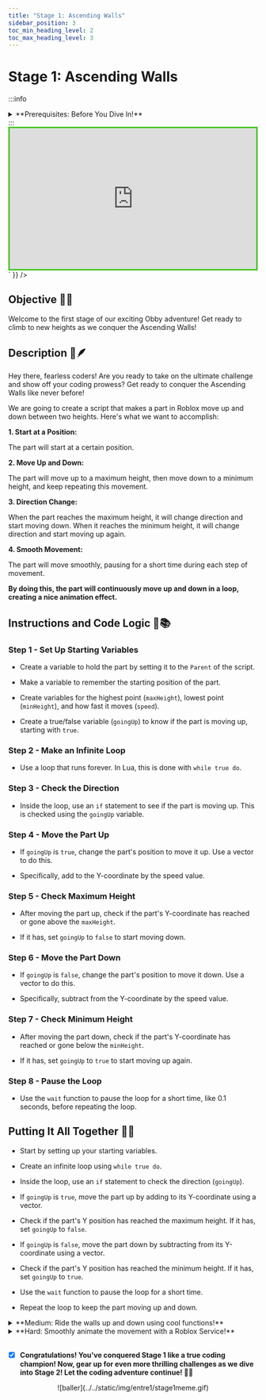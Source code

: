 ```yaml
---
title: "Stage 1: Ascending Walls"
sidebar_position: 3
toc_min_heading_level: 2
toc_max_heading_level: 3
---
```



# Stage 1: Ascending Walls

:::info
<details style={{border:'none'}}>
    <summary>**Prerequisites: Before You Dive In!**</summary>

    Before diving into the excitement of Stage 1, make sure you've completed these fun and essential steps!
    
    **1. Intro**
    
    Did you enjoy the grand introduction to Roblox Entrepreneur Part 1: Lua Coding and Game Scripting? We hope you're pumped up and ready to embark on this coding adventure!
    
    **2. Setup**
    
    Time to gear up! You've gone through the setup phase, getting everything ready for your Obby journey. From setting up your workspace to getting familiar with the tools, you're all set to unleash your creativity!

    **Now, let's dive into Stage 1 and start building your very own Obby masterpiece! Are you ready? Let's do this! 🎉**
</details>
:::

<br  />

<div dangerouslySetInnerHTML={{
  __html: `
    <div style="padding:56.25% 0 0 0;position:relative;border:3px solid #47c621;">
      <iframe src="https://player.vimeo.com/video/952507638?h=c7b21f8995" frameborder="0" allow="autoplay; fullscreen; picture-in-picture; clipboard-write" style="position:absolute;top:0;left:0;width:100%;height:100%;" title="Roblox Entrepreneur Part 1 - Stage 1 (Easy)"></iframe>
    </div>
    <script src="https://player.vimeo.com/api/player.js"></script>
  `
}} />

## Objective 🧐🗿

Welcome to the first stage of our exciting Obby adventure! Get ready to climb to new heights as we conquer the Ascending Walls!

## Description 📖🪶

Hey there, fearless coders! Are you ready to take on the ultimate challenge and show off your coding prowess? Get ready to conquer the Ascending Walls like never before!

We are going to create a script that makes a part in Roblox move up and down between two heights. Here's what we want to accomplish: 

**1. Start at a Position:**

The part will start at a certain position. 

**2. Move Up and Down:**

The part will move up to a maximum height, then move down to a minimum height, and keep repeating this movement. 

**3. Direction Change:**

When the part reaches the maximum height, it will change direction and start moving down. When it reaches the minimum height, it will change direction and start moving up again. 

**4. Smooth Movement:**

The part will move smoothly, pausing for a short time during each step of movement. 

**By doing this, the part will continuously move up and down in a loop, creating a nice animation effect.** 

## Instructions and Code Logic 📝📚

### Step 1 - Set Up Starting Variables

- Create a variable to hold the part by setting it to the `Parent` of the script. 

- Make a variable to remember the starting position of the part. 

- Create variables for the highest point (`maxHeight`), lowest point (`minHeight`), and how fast it moves (`speed`). 

- Create a true/false variable (`goingUp`) to know if the part is moving up, starting with `true`. 

### Step 2 - Make an Infinite Loop

- Use a loop that runs forever. In Lua, this is done with `while true do`. 

### Step 3 - Check the Direction

- Inside the loop, use an `if` statement to see if the part is moving up. This is checked using the `goingUp` variable. 

### Step 4 - Move the Part Up

- If `goingUp` is `true`, change the part's position to move it up. Use a vector to do this. 

- Specifically, add to the Y-coordinate by the speed value. 

### Step 5 - Check Maximum Height

- After moving the part up, check if the part's Y-coordinate has reached or gone above the `maxHeight`. 

- If it has, set `goingUp` to `false` to start moving down. 

### Step 6 - Move the Part Down

- If `goingUp` is `false`, change the part's position to move it down. Use a vector to do this. 

- Specifically, subtract from the Y-coordinate by the speed value. 

### Step 7 - Check Minimum Height 

- After moving the part down, check if the part's Y-coordinate has reached or gone below the `minHeight`. 

- If it has, set `goingUp` to `true` to start moving up again. 

### Step 8 - Pause the Loop

- Use the `wait` function to pause the loop for a short time, like 0.1 seconds, before repeating the loop. 

## Putting It All Together 🔧🔩

- Start by setting up your starting variables. 

- Create an infinite loop using `while true do`. 

- Inside the loop, use an `if` statement to check the direction (`goingUp`). 

- If `goingUp` is `true`, move the part up by adding to its Y-coordinate using a vector. 

- Check if the part's Y position has reached the maximum height. If it has, set `goingUp` to `false`. 

- If `goingUp` is `false`, move the part down by subtracting from its Y-coordinate using a vector. 

- Check if the part's Y position has reached the minimum height. If it has, set `goingUp` to `true`. 

- Use the `wait` function to pause the loop for a short time. 

- Repeat the loop to keep the part moving up and down. 

<details>
    <summary>**Medium: Ride the walls up and down using cool functions!**</summary>

    <div dangerouslySetInnerHTML={{
    __html: `
        <div style="padding:56.25% 0 0 0;position:relative;border:3px solid #47c621;">
        <iframe src="https://player.vimeo.com/video/952507656?h=fe09375b92" frameborder="0" allow="autoplay; fullscreen; picture-in-picture; clipboard-write" style="position:absolute;top:0;left:0;width:100%;height:100%;" title="Roblox Entrepreneur Part 1 - Stage 1 (Medium)"></iframe>
        </div>
        <script src="https://player.vimeo.com/api/player.js"></script>
    `
    }} />

    <br  />

    **Description 📖🪶**

    We are going to create a script that makes a part in Roblox move up and down continuously.
    
    Here's what we want to accomplish: 

    *1. Move Up and Down:*
    
    The part will move up to a maximum height and then move back down to a minimum height. 

    *2. Smooth Movement:*
    
    The movement will be smooth and continuous. 

    *By doing this, the part will create a smooth up and down animation effect.* 

    <br  />

    **Instructions and Code Logic 📝📚** 

    Step 1 - Set Up the Starting Variables

    - Create a variable for the part by setting it to the `Parent` of the script. 

    - Set the maximum height the part will move up to (`maxHeight`). 

    - Set the minimum height the part will move down to (`minHeight`). 

    - Set the speed of the movement (`speed`). 

    - Create a boolean variable (`goingUp`) to control the direction of movement. 
    
    Step 2 - Create the Functions

    - Define a function named `moveUp`. 

    - Inside the function, create a loop that runs while `goingUp` is true. 

    - In each loop iteration, move the part up by adding to its Y-coordinate. 

    - If the part's Y-coordinate reaches or exceeds `maxHeight`, set `goingUp` to false and call `moveDown`. 

    - Use the `wait` function to pause the loop for a short time. 

    - Define a function named `moveDown`. 

    - Inside the function, create a loop that runs while `goingUp` is false. 

    - In each loop iteration, move the part down by subtracting from its Y-coordinate. 

    - If the part's Y-coordinate reaches or goes below `minHeight`, set `goingUp` to true and call `moveUp`. 

    - Use the `wait` function to pause the loop for a short time. 

    - Call the `moveUp` function to start the up and down movement. 

    <br  />

    **Putting It All Together 🔧🔩**

    - Start by setting up your part and movement properties. 

    - Define functions to handle the continuous up and down movement. 

    - Use the `wait` function to pause the loop during each iteration. 

    - Call the `moveUp` function to start the movement. 
</details>

<details>
    <summary>**Hard: Smoothly animate the movement with a Roblox Service!**</summary>
    
    <div dangerouslySetInnerHTML={{
    __html: `
        <div style="padding:56.25% 0 0 0;position:relative;border:3px solid #47c621;">
        <iframe src="https://player.vimeo.com/video/952507646?h=d31df17c05" frameborder="0" allow="autoplay; fullscreen; picture-in-picture; clipboard-write" style="position:absolute;top:0;left:0;width:100%;height:100%;" title="Roblox Entrepreneur Part 1 - Stage 1 (Hard)"></iframe>
        </div>
        <script src="https://player.vimeo.com/api/player.js"></script>
    `
    }} />

    <br  />

    **Description 📖🪶** 

    We are going to create a script that makes a part in Roblox move up and down continuously using tweens. Here's what we want to accomplish: 

    *1. Move Up and Down:*
    
    The part will move up to a maximum height and then move back down to a minimum height. 

    *2. Smooth Movement:*
    
    The movement will be smooth and continuous using tweens. 

    *By doing this, the part will create a smooth up and down animation effect.* 

    <br  />

    **Instructions and Code Logic 📝📚**

    Step 1 - Set Up the Starting Variables

    - Get the `TweenService` from the game. 

    - Create a variable for the part by setting it to the `Parent` of the script. 

    - Set the maximum height the part will move up to (`maxHeight`). 

    - Set the minimum height the part will move down to (`minHeight`). 

    - Set the duration of the tween (`tweenTime`). 

    Step 2 - Create the Functions

    - Define a function named `createTween` that takes a target position as an argument. 

    - Inside the function, set up the tween information (duration, easing style, direction). 

    - Create and return the tween to move the part to the target position. 

    - Define a function named `moveUpDown`. 

    - Inside the function, create a tween to move the part up to the maximum height. 

    - Play the tween. 

    - Connect a function to the `Completed` event of the tween to create and play a tween that moves the part down to the minimum height. 

    - Connect a function to the `Completed` event of the down tween to recursively call `moveUpDown` and continue the movement. 

    - Call the `moveUpDown` function to start the up and down movement. 

    <br  />

    **Putting It All Together 🔧🔩**

    - Start by setting up your part and movement properties. 

    - Define functions to create tweens and handle continuous movement. 

    - Use the `wait` function to pause the loop during each iteration. 

    - Call the `moveUpDown` function to start the movement. 
</details>

<br  />

- [x] **Congratulations! You've conquered Stage 1 like a true coding champion! Now, gear up for even more thrilling challenges as we dive into Stage 2! Let the coding adventure continue! 🚀🎉**

<div align='center'>
    ![baller](../../static/img/entre1/stage1meme.gif)
</div>

<div align='center'>
    <ReactAudioPlayer
        src={audioFile}
        controls
    />
</div>